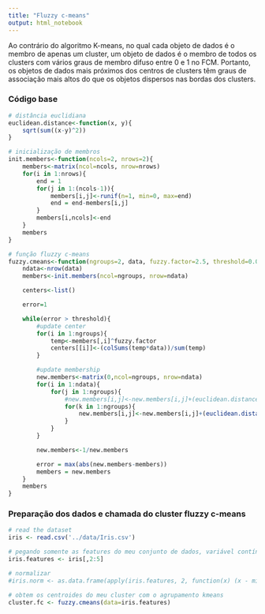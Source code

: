 ```yaml
---
title: "Fluzzy c-means"
output: html_notebook
---
```


Ao contrário do algoritmo K-means, no qual cada objeto de dados é o membro de apenas um cluster, um objeto de dados é o membro de todos os clusters com vários graus de membro difuso entre 0 e 1 no FCM. Portanto, os objetos de dados mais próximos dos centros de clusters têm graus de associação mais altos do que os objetos dispersos nas bordas dos clusters.


### Código base
```r
# distância euclidiana
euclidean.distance<-function(x, y){
	sqrt(sum((x-y)^2))
}

# inicialização de membros
init.members<-function(ncols=2, nrows=2){
	members<-matrix(ncol=ncols, nrow=nrows)
	for(i in 1:nrows){
		end = 1
		for(j in 1:(ncols-1)){
			members[i,j]<-runif(n=1, min=0, max=end)
			end = end-members[i,j]
		}
		members[i,ncols]<-end
	}
	members
}

# função fluzzy c-means
fuzzy.cmeans<-function(ngroups=2, data, fuzzy.factor=2.5, threshold=0.01){
	ndata<-nrow(data)
	members<-init.members(ncol=ngroups, nrow=ndata)

	centers<-list()

	error=1

	while(error > threshold){
		#update center
		for(i in 1:ngroups){
			temp<-members[,i]^fuzzy.factor
			centers[[i]]<-(colSums(temp*data))/sum(temp)
		}

		#update membership
		new.members<-matrix(0,ncol=ngroups, nrow=ndata)
		for(i in 1:ndata){
			for(j in 1:ngroups){
				#new.members[i,j]<-new.members[i,j]+(euclidean.distance(data[i,], centers[[i]])/euclidean.distance(data[i,], centers[[j]]))^(1/(m-1))
				for(k in 1:ngroups){
					new.members[i,j]<-new.members[i,j]+(euclidean.distance(data[i,], centers[[j]])/euclidean.distance(data[i,], centers[[k]]))^(1/(m-1))
				}
			}
		}

		new.members<-1/new.members

		error = max(abs(new.members-members))
		members = new.members
	}
	members
}

```
### Preparação dos dados e chamada do cluster **fluzzy c-means**
```r
# read the dataset
iris <- read.csv('../data/Iris.csv')

# pegando somente as features do meu conjunto de dados, variável contínua
iris.features <- iris[,2:5]

# normalizar
#iris.norm <- as.data.frame(apply(iris.features, 2, function(x) (x - min(x))/(max(x)-min(x))))

# obtem os centroides do meu cluster com o agrupamento kmeans
cluster.fc <- fuzzy.cmeans(data=iris.features)
```

